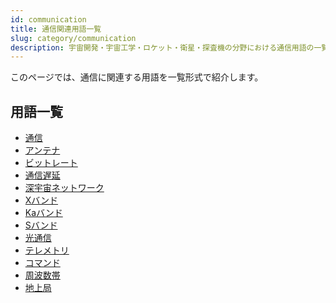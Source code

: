```yaml
---
id: communication
title: 通信関連用語一覧
slug: category/communication
description: 宇宙開発・宇宙工学・ロケット・衛星・探査機の分野における通信用語の一覧です．意味・定義・概要・説明ページへと移ることができます．
---
```



<Head>
  <script type="application/ld+json">
    {`{
      "@context": "https://schema.org",
      "@type": "DefinedTerm",
      "name": "通信関連用語一覧",
      "inDefinedTermSet": "https://www.space-portal.org",
      "termCode": "category/communication",
      "description": "宇宙開発・宇宙工学・ロケット・衛星・探査機の分野における通信用語の一覧です．意味・定義・概要・説明ページへと移ることができます．",
      "url": "https://www.space-portal.org/docs/category/communication"
    }`}
  </script>
</Head>

このページでは、通信に関連する用語を一覧形式で紹介します。

## 用語一覧

- [通信](docs/communication/communication)
- [アンテナ](docs/communication/technology/antenna)
- [ビットレート](docs/communication/technology/bit-rate)
- [通信遅延](docs/communication/technology/communication-delay)
- [深宇宙ネットワーク](docs/communication/system/dsn)
- [Xバンド](docs/communication/technology/x-band)
- [Kaバンド](docs/communication/technology/ka-band.md)
- [Sバンド](docs/communication/technology/s-band.md)
- [光通信](docs/communication/type/optical-communication)
- [テレメトリ](docs/communication/system/telemetry)
- [コマンド](docs/communication/system/telemetry)
- [周波数帯](docs/communication/technology/frequency-band)
- [地上局](docs/communication/system/ground-station)